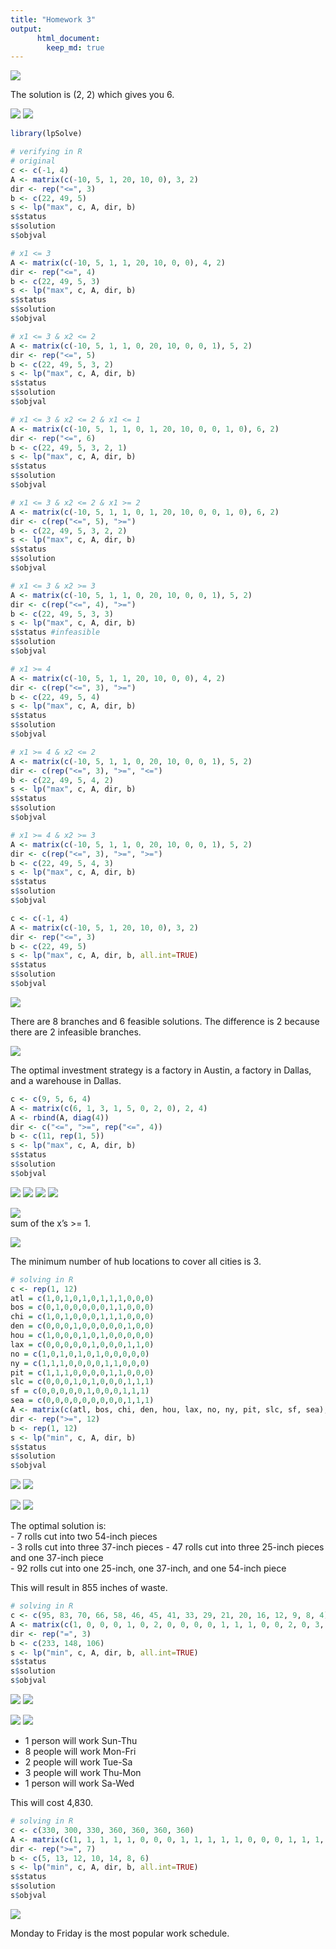 ```yaml
---
title: "Homework 3"
output:  
      html_document:  
        keep_md: true 
---
```


![](hw3_q1.1.PNG)
  
The solution is (2, 2) which gives you 6.
  
![](hw3_a1.1.png)
![](hw3_q1.2.PNG)
```r
library(lpSolve)

# verifying in R
# original
c <- c(-1, 4)
A <- matrix(c(-10, 5, 1, 20, 10, 0), 3, 2)
dir <- rep("<=", 3)
b <- c(22, 49, 5)
s <- lp("max", c, A, dir, b)
s$status
s$solution
s$objval

# x1 <= 3
A <- matrix(c(-10, 5, 1, 1, 20, 10, 0, 0), 4, 2)
dir <- rep("<=", 4)
b <- c(22, 49, 5, 3)
s <- lp("max", c, A, dir, b)
s$status
s$solution
s$objval

# x1 <= 3 & x2 <= 2
A <- matrix(c(-10, 5, 1, 1, 0, 20, 10, 0, 0, 1), 5, 2)
dir <- rep("<=", 5)
b <- c(22, 49, 5, 3, 2)
s <- lp("max", c, A, dir, b)
s$status
s$solution
s$objval

# x1 <= 3 & x2 <= 2 & x1 <= 1
A <- matrix(c(-10, 5, 1, 1, 0, 1, 20, 10, 0, 0, 1, 0), 6, 2)
dir <- rep("<=", 6)
b <- c(22, 49, 5, 3, 2, 1)
s <- lp("max", c, A, dir, b)
s$status
s$solution
s$objval

# x1 <= 3 & x2 <= 2 & x1 >= 2
A <- matrix(c(-10, 5, 1, 1, 0, 1, 20, 10, 0, 0, 1, 0), 6, 2)
dir <- c(rep("<=", 5), ">=")
b <- c(22, 49, 5, 3, 2, 2)
s <- lp("max", c, A, dir, b)
s$status
s$solution
s$objval

# x1 <= 3 & x2 >= 3
A <- matrix(c(-10, 5, 1, 1, 0, 20, 10, 0, 0, 1), 5, 2)
dir <- c(rep("<=", 4), ">=")
b <- c(22, 49, 5, 3, 3)
s <- lp("max", c, A, dir, b)
s$status #infeasible
s$solution
s$objval

# x1 >= 4
A <- matrix(c(-10, 5, 1, 1, 20, 10, 0, 0), 4, 2)
dir <- c(rep("<=", 3), ">=")
b <- c(22, 49, 5, 4)
s <- lp("max", c, A, dir, b)
s$status
s$solution
s$objval

# x1 >= 4 & x2 <= 2
A <- matrix(c(-10, 5, 1, 1, 0, 20, 10, 0, 0, 1), 5, 2)
dir <- c(rep("<=", 3), ">=", "<=")
b <- c(22, 49, 5, 4, 2)
s <- lp("max", c, A, dir, b)
s$status
s$solution
s$objval

# x1 >= 4 & x2 >= 3
A <- matrix(c(-10, 5, 1, 1, 0, 20, 10, 0, 0, 1), 5, 2)
dir <- c(rep("<=", 3), ">=", ">=")
b <- c(22, 49, 5, 4, 3)
s <- lp("max", c, A, dir, b)
s$status
s$solution
s$objval

c <- c(-1, 4)
A <- matrix(c(-10, 5, 1, 20, 10, 0), 3, 2)
dir <- rep("<=", 3)
b <- c(22, 49, 5)
s <- lp("max", c, A, dir, b, all.int=TRUE)
s$status
s$solution
s$objval
```
  
![](hw3_q1.2.PNG)
  
There are 8 branches and 6 feasible solutions. The difference is 2 because there are 2 infeasible branches.
  
![](hw3_q2.PNG)
  
The optimal investment strategy is a factory in Austin, a factory in Dallas, and a warehouse in Dallas.
```r
c <- c(9, 5, 6, 4)
A <- matrix(c(6, 1, 3, 1, 5, 0, 2, 0), 2, 4)
A <- rbind(A, diag(4))
dir <- c("<=", ">=", rep("<=", 4))
b <- c(11, rep(1, 5))
s <- lp("max", c, A, dir, b)
s$status
s$solution
s$objval
```
  
![](hw3_q3.1a.PNG)
![](hw3_q3.1b.PNG)
![](hw3_q3.1c.PNG)
![](hw3_q3.1d.PNG)
  
![](hw3_a3.1.png)  
sum of the x's >= 1.
  
![](hw3_q3.2.PNG)
  
The minimum number of hub locations to cover all cities is 3.
```r
# solving in R
c <- rep(1, 12)
atl = c(1,0,1,0,1,0,1,1,1,0,0,0)
bos = c(0,1,0,0,0,0,0,1,1,0,0,0)
chi = c(1,0,1,0,0,0,1,1,1,0,0,0)
den = c(0,0,0,1,0,0,0,0,0,1,0,0)
hou = c(1,0,0,0,1,0,1,0,0,0,0,0)
lax = c(0,0,0,0,0,1,0,0,0,1,1,0)
no = c(1,0,1,0,1,0,1,0,0,0,0,0)
ny = c(1,1,1,0,0,0,0,1,1,0,0,0)
pit = c(1,1,1,0,0,0,0,1,1,0,0,0) 
slc = c(0,0,0,1,0,1,0,0,0,1,1,1)
sf = c(0,0,0,0,0,1,0,0,0,1,1,1)
sea = c(0,0,0,0,0,0,0,0,0,1,1,1)
A <- matrix(c(atl, bos, chi, den, hou, lax, no, ny, pit, slc, sf, sea), 12, 12)
dir <- rep(">=", 12)
b <- rep(1, 12)
s <- lp("min", c, A, dir, b)
s$status
s$solution
s$objval
```
  
![](hw3_q4.1a.PNG)
![](hw3_q4.1b.PNG)
  
![](hw3_a4.1.png)
![](hw3_q4.2.PNG)
  
The optimal solution is:  
- 7 rolls cut into two 54-inch pieces  
- 3 rolls cut into three 37-inch pieces 
- 47 rolls cut into three 25-inch pieces and one 37-inch piece  
- 92 rolls cut into one 25-inch, one 37-inch, and one 54-inch piece  
  
This will result in 855 inches of waste.
```r
# solving in R
c <- c(95, 83, 70, 66, 58, 46, 45, 41, 33, 29, 21, 20, 16, 12, 9, 8, 4)
A <- matrix(c(1, 0, 0, 0, 1, 0, 2, 0, 0, 0, 0, 1, 1, 1, 0, 0, 2, 0, 3, 0, 0, 1, 0, 1, 2, 1, 0, 0, 1, 1, 1, 2, 0, 4, 0, 0, 2, 0, 1, 0, 0, 2, 0, 3, 0, 3, 1, 0, 1, 1, 1), 3, 17)
dir <- rep("=", 3)
b <- c(233, 148, 106)
s <- lp("min", c, A, dir, b, all.int=TRUE)
s$status
s$solution
s$objval
```
  
![](hw3_q5.1a.PNG)
![](hw3_q5.1b.PNG)
  
![](hw3_a5.1.png)
![](hw3_q5.2.PNG)
  
- 1 person will work Sun-Thu
- 8 people will work Mon-Fri
- 2 people will work Tue-Sa
- 3 people will work Thu-Mon
- 1 person will work Sa-Wed
  
This will cost 4,830.
```r
# solving in R
c <- c(330, 300, 330, 360, 360, 360, 360)
A <- matrix(c(1, 1, 1, 1, 1, 0, 0, 0, 1, 1, 1, 1, 1, 0, 0, 0, 1, 1, 1, 1, 1, 1, 0, 0, 1, 1, 1, 1, 1, 1, 0, 0, 1, 1, 1, 1, 1, 1, 0, 0, 1, 1, 1, 1, 1, 1, 0, 0, 1), 7, 7)
dir <- rep(">=", 7)
b <- c(5, 13, 12, 10, 14, 8, 6)
s <- lp("min", c, A, dir, b, all.int=TRUE)
s$status
s$solution
s$objval
```
  
![](hw3_q5.3.PNG)
  
Monday to Friday is the most popular work schedule.
